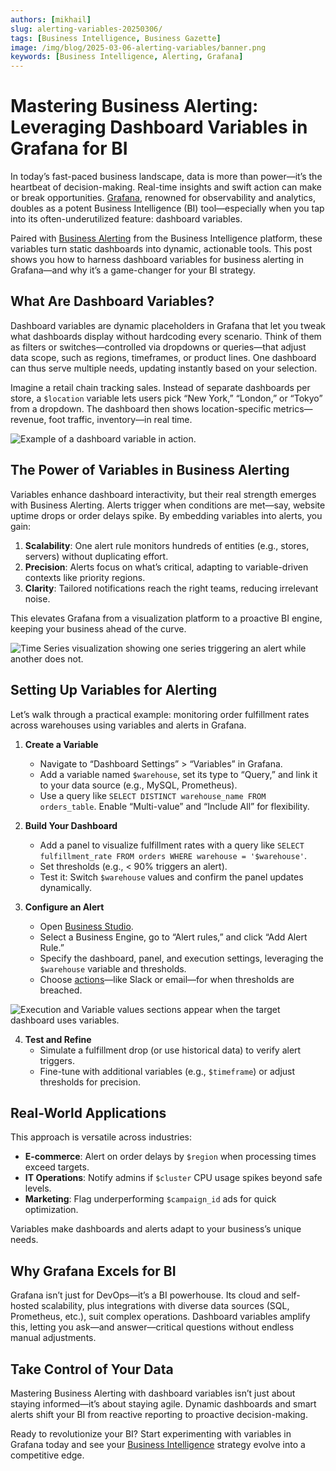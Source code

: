 ```yaml
---
authors: [mikhail]
slug: alerting-variables-20250306/
tags: [Business Intelligence, Business Gazette]
image: /img/blog/2025-03-06-alerting-variables/banner.png
keywords: [Business Intelligence, Alerting, Grafana]
---
```



# Mastering Business Alerting: Leveraging Dashboard Variables in Grafana for BI

In today’s fast-paced business landscape, data is more than power—it’s the heartbeat of decision-making. Real-time insights and swift action can make or break opportunities. [Grafana](https://grafana.com), renowned for observability and analytics, doubles as a potent Business Intelligence (BI) tool—especially when you tap into its often-underutilized feature: dashboard variables.

Paired with [Business Alerting](/big/alerting/) from the Business Intelligence platform, these variables turn static dashboards into dynamic, actionable tools. This post shows you how to harness dashboard variables for business alerting in Grafana—and why it’s a game-changer for your BI strategy.

<Youtube
  id="ey0ZSbSDxtI"
  title="Mastering Business Alerting: Dashboard Variables in Grafana Cloud"
/>

## What Are Dashboard Variables?

Dashboard variables are dynamic placeholders in Grafana that let you tweak what dashboards display without hardcoding every scenario. Think of them as filters or switches—controlled via dropdowns or queries—that adjust data scope, such as regions, timeframes, or product lines. One dashboard can thus serve multiple needs, updating instantly based on your selection.

Imagine a retail chain tracking sales. Instead of separate dashboards per store, a `$location` variable lets users pick “New York,” “London,” or “Tokyo” from a dropdown. The dashboard then shows location-specific metrics—revenue, foot traffic, inventory—in real time.

<Image
  title="Example of a dashboard variable in action."
  src="/img/blog/2025-03-06-alerting-variables/dashboard-variables.png"
/>

## The Power of Variables in Business Alerting

Variables enhance dashboard interactivity, but their real strength emerges with Business Alerting. Alerts trigger when conditions are met—say, website uptime drops or order delays spike. By embedding variables into alerts, you gain:

1. **Scalability**: One alert rule monitors hundreds of entities (e.g., stores, servers) without duplicating effort.
2. **Precision**: Alerts focus on what’s critical, adapting to variable-driven contexts like priority regions.
3. **Clarity**: Tailored notifications reach the right teams, reducing irrelevant noise.

This elevates Grafana from a visualization platform to a proactive BI engine, keeping your business ahead of the curve.

<Image
  title="Time Series visualization showing one series triggering an alert while another does not."
  src="/img/big/business-alerting/var-1.png"
/>

## Setting Up Variables for Alerting

Let’s walk through a practical example: monitoring order fulfillment rates across warehouses using variables and alerts in Grafana.

1. **Create a Variable**

   - Navigate to “Dashboard Settings” > “Variables” in Grafana.
   - Add a variable named `$warehouse`, set its type to “Query,” and link it to your data source (e.g., MySQL, Prometheus).
   - Use a query like `SELECT DISTINCT warehouse_name FROM orders_table`. Enable “Multi-value” and “Include All” for flexibility.

2. **Build Your Dashboard**

   - Add a panel to visualize fulfillment rates with a query like `SELECT fulfillment_rate FROM orders WHERE warehouse = '$warehouse'`.
   - Set thresholds (e.g., < 90% triggers an alert).
   - Test it: Switch `$warehouse` values and confirm the panel updates dynamically.

3. **Configure an Alert**
   - Open [Business Studio](/big/studio/).
   - Select a Business Engine, go to “Alert rules,” and click “Add Alert Rule.”
   - Specify the dashboard, panel, and execution settings, leveraging the `$warehouse` variable and thresholds.
   - Choose [actions](/big/studio/actions/)—like Slack or email—for when thresholds are breached.

<Image
  title="Execution and Variable values sections appear when the target dashboard uses variables."
  src="/img/big/business-alerting/execution-var-values.png"
/>

4. **Test and Refine**
   - Simulate a fulfillment drop (or use historical data) to verify alert triggers.
   - Fine-tune with additional variables (e.g., `$timeframe`) or adjust thresholds for precision.

## Real-World Applications

This approach is versatile across industries:

- **E-commerce**: Alert on order delays by `$region` when processing times exceed targets.
- **IT Operations**: Notify admins if `$cluster` CPU usage spikes beyond safe levels.
- **Marketing**: Flag underperforming `$campaign_id` ads for quick optimization.

Variables make dashboards and alerts adapt to your business’s unique needs.

## Why Grafana Excels for BI

Grafana isn’t just for DevOps—it’s a BI powerhouse. Its cloud and self-hosted scalability, plus integrations with diverse data sources (SQL, Prometheus, etc.), suit complex operations. Dashboard variables amplify this, letting you ask—and answer—critical questions without endless manual adjustments.

## Take Control of Your Data

Mastering Business Alerting with dashboard variables isn’t just about staying informed—it’s about staying agile. Dynamic dashboards and smart alerts shift your BI from reactive reporting to proactive decision-making.

Ready to revolutionize your BI? Start experimenting with variables in Grafana today and see your [Business Intelligence](/big/) strategy evolve into a competitive edge.

<Feedback />
